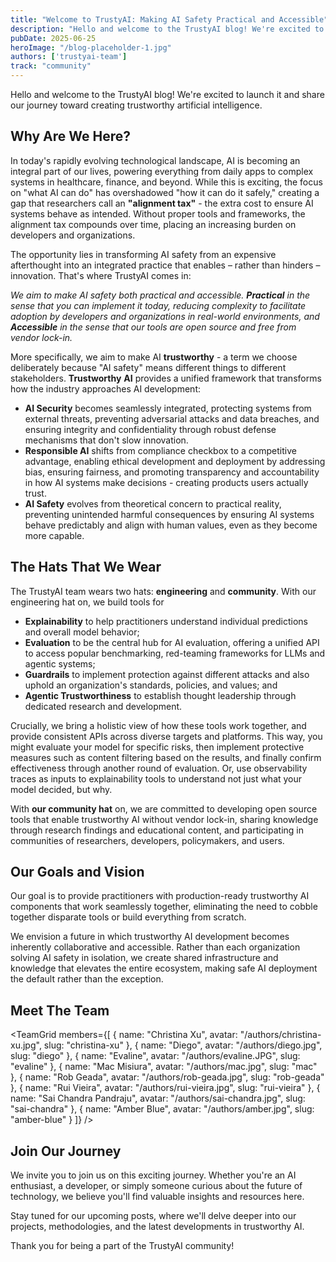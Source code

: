 ```yaml
---
title: "Welcome to TrustyAI: Making AI Safety Practical and Accessible"
description: "Hello and welcome to the TrustyAI blog! We're excited to launch it and share our journey toward creating trustworthy artificial intelligence."
pubDate: 2025-06-25
heroImage: "/blog-placeholder-1.jpg"
authors: ['trustyai-team']
track: "community"
---
```



Hello and welcome to the TrustyAI blog! We're excited to launch it and share our journey toward creating trustworthy artificial intelligence.

## **Why Are We Here?**

In today's rapidly evolving technological landscape, AI is becoming an integral part of our lives, powering everything from daily apps to complex systems in healthcare, finance, and beyond. While this is exciting, the focus on "what AI can do" has overshadowed "how it can do it safely," creating a gap that researchers call an **"alignment tax"** - the extra cost to ensure AI systems behave as intended. Without proper tools and frameworks, the alignment tax compounds over time, placing an increasing burden on developers and organizations.

The opportunity lies in transforming AI safety from an expensive afterthought into an integrated practice that enables – rather than hinders – innovation. That's where TrustyAI comes in:

_We aim to make AI safety both practical and accessible. **Practical** in the sense that you can implement it today, reducing complexity to facilitate adoption by developers and organizations in real-world environments, and **Accessible** in the sense that our tools are open source and free from vendor lock-in._

More specifically, we aim to make AI **trustworthy** - a term we choose deliberately because "AI safety" means different things to different stakeholders. **Trustworthy** **AI** provides a unified framework that transforms how the industry approaches AI development:

- **AI Security** becomes seamlessly integrated, protecting systems from external threats, preventing adversarial attacks and data breaches, and ensuring integrity and confidentiality through robust defense mechanisms that don't slow innovation.
- **Responsible AI** shifts from compliance checkbox to a competitive advantage, enabling ethical development and deployment by addressing bias, ensuring fairness, and promoting transparency and accountability in how AI systems make decisions - creating products users actually trust.
- **AI Safety** evolves from theoretical concern to practical reality, preventing unintended harmful consequences by ensuring AI systems behave predictably and align with human values, even as they become more capable.

## **The Hats That We Wear**

The TrustyAI team wears two hats: **engineering** and **community**. With our engineering hat on, we build tools for

- **Explainability** to help practitioners understand individual predictions and overall model behavior;
- **Evaluation** to be the central hub for AI evaluation, offering a unified API to access popular benchmarking, red-teaming frameworks for LLMs and agentic systems;
- **Guardrails** to implement protection against different attacks and also uphold an organization's standards, policies, and values; and
- **Agentic Trustworthiness** to establish thought leadership through dedicated research and development.

Crucially, we bring a holistic view of how these tools work together, and provide consistent APIs across diverse targets and platforms. This way, you might evaluate your model for specific risks, then implement protective measures such as content filtering based on the results, and finally confirm effectiveness through another round of evaluation. Or, use observability traces as inputs to explainability tools to understand not just what your model decided, but why.

With **our community hat** on, we are committed to developing open source tools that enable trustworthy AI without vendor lock-in, sharing knowledge through research findings and educational content, and participating in communities of researchers, developers, policymakers, and users.

## **Our Goals and Vision**

Our goal is to provide practitioners with production-ready trustworthy AI components that work seamlessly together, eliminating the need to cobble together disparate tools or build everything from scratch.

We envision a future in which trustworthy AI development becomes inherently collaborative and accessible. Rather than each organization solving AI safety in isolation, we create shared infrastructure and knowledge that elevates the entire ecosystem, making safe AI deployment the default rather than the exception.

## **Meet The Team**

<TeamGrid members={[
	{
		name: "Christina Xu",
		avatar: "/authors/christina-xu.jpg",
		slug: "christina-xu"
	},
	{
		name: "Diego",
		avatar: "/authors/diego.jpg",
		slug: "diego"
	},
	{
		name: "Evaline",
		avatar: "/authors/evaline.JPG",
		slug: "evaline"
	},
	{
		name: "Mac Misiura",
		avatar: "/authors/mac.jpg",
		slug: "mac"
	},
	{
		name: "Rob Geada",
		avatar: "/authors/rob-geada.jpg",
		slug: "rob-geada"
	},
	{
		name: "Rui Vieira",
		avatar: "/authors/rui-vieira.jpg",
		slug: "rui-vieira"
	},
	{
		name: "Sai Chandra Pandraju",
		avatar: "/authors/sai-chandra.jpg",
		slug: "sai-chandra"
	},
	{
		name: "Amber Blue",
		avatar: "/authors/amber.jpg",
		slug: "amber-blue"
	}
]} />

## **Join Our Journey**

We invite you to join us on this exciting journey. Whether you're an AI enthusiast, a developer, or simply someone curious about the future of technology, we believe you'll find valuable insights and resources here.

Stay tuned for our upcoming posts, where we'll delve deeper into our projects, methodologies, and the latest developments in trustworthy AI.

Thank you for being a part of the TrustyAI community!
